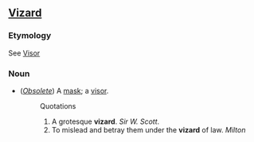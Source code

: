 ==[[Vizard]]==

===Etymology===
See [[Visor]]

===Noun===
*(''[[Obsolete]]'') A [[mask]]; a [[visor]].
*:Quotations
*:#A grotesque '''vizard'''. ''Sir W. Scott''.
*:#To mislead and betray them under the '''vizard''' of law. ''Milton''